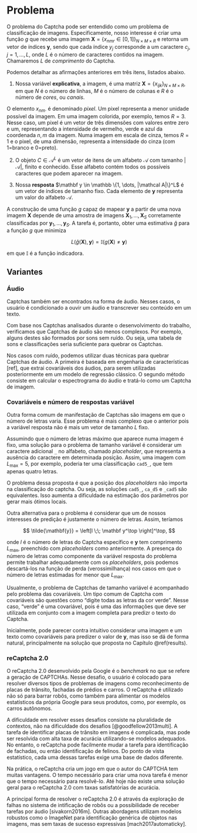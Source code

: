 # Problema

O problema do Captcha pode ser entendido como um problema de classificação de imagens. Especificamente, nosso interesse é criar uma função $g$ que recebe uma imagem $\mathbf X = \{x_{nmr} \in [0,1]\}_{N\times M \times R}$ e retorna um vetor de índices $\mathbf y$, sendo que cada índice $y_j$ corresponde a um caractere $c_j$, $j = 1, \dots, L$, onde $L$ é o número de caracteres contidos na imagem. Chamaremos $L$ de *comprimento* do Captcha.

Podemos detalhar as afirmações anteriores em três itens, listados abaixo.

1. Nossa variável **explicativa**, a imagem, é uma matriz $\mathbf X = \{x_{ijk}\}_{N\times M \times R}$, em que $N$ é o número de linhas, $M$ é o número de colunas e $R$ é o número de *cores*, ou *canais*. 

O elemento $x_{nm\cdot}$ é denominado *pixel*. Um pixel representa a menor unidade possível da imagem. Em uma imagem colorida, por exemplo, temos $R=3$. Nesse caso, um pixel é um vetor de três dimensões com valores entre zero e um, representando a intensidade de vermelho, verde e azul da coordenada $n,m$ da imagem. Numa imagem em escala de cinza, temos $R=1$ e o pixel, de uma dimensão, representa a intensidade do cinza (com 1=branco e 0=preto).

2. O objeto $C \in \mathcal A^L$ é um vetor de itens de um alfabeto $\mathcal A$ com tamanho $|\mathcal A|$, finito e conhecido. Esse alfabeto contém todos os possíveis caracteres que podem aparecer na imagem.

3. Nossa **resposta** $\mathbf y \in \mathbb \{1, \dots, |\mathcal A|\}^L$ é um vetor de índices de tamanho fixo. Cada elemento de $\mathbf y$ representa um valor do alfabeto $\mathcal A$.

A construção de uma função $g$ capaz de mapear $\mathbf y$ a partir de uma nova imagem $\mathbf X$ depende de uma amostra de imagens $\mathbf X_1, \dots, \mathbf X_S$ corretamente classificadas por $\mathbf y_1, \dots, \mathbf y_S$. A tarefa é, portanto, obter uma estimativa $\hat g$ para a função $g$ que minimiza

$$
L(\hat g(\mathbf X), \mathbf y) = \mathbb I(g(\mathbf X) \neq \mathbf y)
$$

em que $\mathbb I$ é a função indicadora.

## Variantes

### Áudio

Captchas também ser encontrados na forma de áudio. Nesses casos, o usuário é condicionado a ouvir um áudio e transcrever seu conteúdo em um texto.

Com base nos Captchas analisados durante o desenvolvimento do trabalho, verificamos que Captchas de áudio são menos complexos. Por exemplo, alguns destes são formados por sons sem ruído. Ou seja, uma tabela de sons e classificações seria suficiente para quebrar os Captchas.

Nos casos com ruído, podemos utilizar duas técnicas para quebrar Captchas de áudio. A primeira é baseada em engenharia de características [ref], que extrai covariáveis dos áudios, para serem utilizadas posteriormente em um modelo de regressão clássico. O segundo método consiste em calcular o espectrograma do áudio e tratá-lo como um Captcha de imagem.

### Covariáveis e número de respostas variável

Outra forma comum de manifestação de Captchas são imagens em que o número de letras varia. Esse problema é mais complexo que o anterior pois a variável resposta não é mais um vetor de tamanho $L$ fixo.

Assumindo que o número de letras máximo que aparece numa imagem é fixo, uma solução para o problema de tamanho variável é considerar um caractere adicional `_` no alfabeto, chamado *placeholder*, que representa a ausência do caractere em determinada posição. Assim, uma imagem com $L_{\max} = 5$, por exemplo, poderia ter uma classificação `cad5_`, que tem apenas quatro letras.

O problema dessa proposta é que a posição dos *placeholders* não importa na classificação do captcha. Ou seja, as soluções `cad5_`, `ca_d5` e `_cad5` são  equivalentes. Isso aumenta a dificuldade na estimação dos parâmetros por gerar mais ótimos locais.

Outra alternativa para o problema é considerar que um de nossos interesses de predição é justamente o número de letras. Assim, teríamos 

$$
\tilde{\mathbf{y}} = \left[l \;\; \mathbf y^\top \right]^\top,
$$

onde $l$ é o número de letras do Captcha específico e $\mathbf y$ tem comprimento $L_{\max}$, preenchido com *placeholders* como anteriormente. A presença do número de letras como componente da variável resposta do problema permite trabalhar adequadamente com os *placeholders*, pois podemos descartá-los na função de perda (verossimilhança) nos casos em que o número de letras estimadas for menor que $L_{\max}$.

Usualmente, o problema de Captchas de tamanho variável é acompanhado pelo problema das covariáveis. Um tipo comum de Captcha com covariáveis são questões como "digite todas as letras da cor verde". Nesse caso, "verde" é uma covariável, pois é uma das informações que deve ser utilizada em conjunto com a imagem completa para predizr o texto do Captcha.

Inicialmente, pode parecer contra intuitivo considerar uma imagem e um texto como covariáveis para predizer o valor de $\mathbf y$, mas isso se dá de forma natural, principalmente na solução que proposta no Capítulo \@ref(results).

### reCaptcha 2.0

O reCaptcha 2.0 desenvolvido pela Google é o *benchmark* no que se refere a geração de CAPTCHAs. Nesse desafio, o usuário é colocado para resolver diversos tipos de problemas de imagens como reconhecimento de placas de trânsito, fachadas de prédios e carros. O reCaptcha é utilizado não só para barrar robôs, como também para alimentar os modelos estatísticos da própria Google para seus produtos, como, por exemplo, os carros autônomos.

A dificuldade em resolver esses desafios consiste na pluralidade de contextos, não na dificuldade dos desafios [@goodfellow2013multi]. A tarefa de identificar placas de trânsito em imagens é complicada, mas pode ser resolvida com alta taxa de acurácia utilizando-se modelos adequados. No entanto, o reCaptcha pode facilmente mudar a tarefa para identificação de fachadas, ou então identificação de felinos. Do ponto de vista estatístico, cada uma dessas tarefas exige uma base de dados diferente. 

Na prática, o reCaptcha cria um jogo em que o autor do CAPTCHA tem muitas vantagens. O tempo necessário para criar uma nova tarefa é menor que o tempo necessário para resolvê-lo. Até hoje não existe uma solução geral para o reCaptcha 2.0 com taxas satisfatórias de acurácia.

A principal forma de resolver o reCaptcha 2.0 é através da exploração de falhas no sistema de intificação de robôs ou a possibilidade de receber tarefas por áudio [sivakorn2016m]. Outras abordagens utilizam modelos robustos como o ImageNet para identificação genérica de objetos nas imagens, mas sem taxas de sucesso expressivas [mach2017automaticky].



